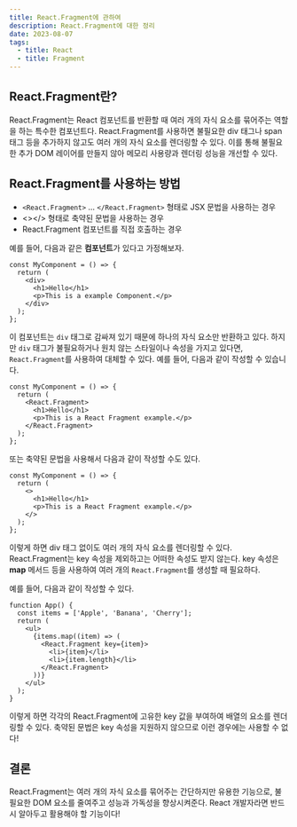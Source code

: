 ```yaml
---
title: React.Fragment에 관하여
description: React.Fragment에 대한 정리
date: 2023-08-07
tags:
  - title: React
  - title: Fragment
---
```


## React.Fragment란?

React.Fragment는 React 컴포넌트를 반환할 때 여러 개의 자식 요소를 묶어주는 역할을 하는 특수한 컴포넌트다.
React.Fragment를 사용하면 불필요한 div 태그나 span 태그 등을 추가하지 않고도 여러 개의 자식 요소를 렌더링할 수 있다.
이를 통해 불필요한 추가 DOM 레이어를 만들지 않아 메모리 사용량과 렌더링 성능을 개선할 수 있다.

## React.Fragment를 사용하는 방법

- `<React.Fragment>` ... `</React.Fragment>` 형태로 JSX 문법을 사용하는 경우
- <></> 형태로 축약된 문법을 사용하는 경우
- React.Fragment 컴포넌트를 직접 호출하는 경우

예를 들어, 다음과 같은 **컴포넌트**가 있다고 가정해보자.

```tsx
const MyComponent = () => {
  return (
    <div>
      <h1>Hello</h1>
      <p>This is a example Component.</p>
    </div>
  );
};
```

이 컴포넌트는 `div` 태그로 감싸져 있기 때문에 하나의 자식 요소만 반환하고 있다.
하지만 `div` 태그가 불필요하거나 원치 않는 스타일이나 속성을 가지고 있다면, `React.Fragment`를 사용하여 대체할 수 있다.
예를 들어, 다음과 같이 작성할 수 있습니다.

```tsx
const MyComponent = () => {
  return (
    <React.Fragment>
      <h1>Hello</h1>
      <p>This is a React Fragment example.</p>
    </React.Fragment>
  );
};
```

또는 축약된 문법을 사용해서 다음과 같이 작성할 수도 있다.

```tsx
const MyComponent = () => {
  return (
    <>
      <h1>Hello</h1>
      <p>This is a React Fragment example.</p>
    </>
  );
};
```

이렇게 하면 div 태그 없이도 여러 개의 자식 요소를 렌더링할 수 있다.
React.Fragment는 key 속성을 제외하고는 어떠한 속성도 받지 않는다.
key 속성은 **map** 메서드 등을 사용하여 여러 개의 `React.Fragment`를 생성할 때 필요하다.

예를 들어, 다음과 같이 작성할 수 있다.

```tsx
function App() {
  const items = ['Apple', 'Banana', 'Cherry'];
  return (
    <ul>
      {items.map((item) => (
        <React.Fragment key={item}>
          <li>{item}</li>
          <li>{item.length}</li>
        </React.Fragment>
      ))}
    </ul>
  );
}
```

이렇게 하면 각각의 React.Fragment에 고유한 key 값을 부여하여 배열의 요소를 렌더링할 수 있다.
축약된 문법은 key 속성을 지원하지 않으므로 이런 경우에는 사용할 수 없다!

## 결론

React.Fragment는 여러 개의 자식 요소를 묶어주는 간단하지만 유용한 기능으로, 불필요한 DOM 요소를 줄여주고 성능과 가독성을 향상시켜준다.
React 개발자라면 반드시 알아두고 활용해야 할 기능이다!
